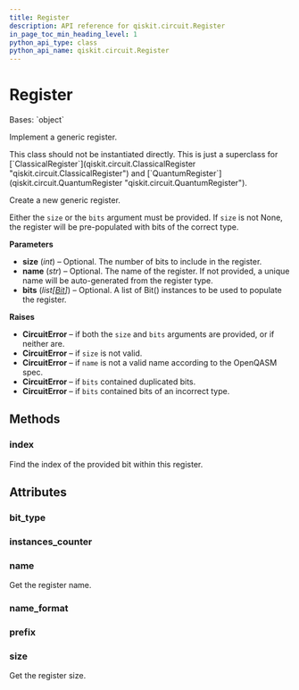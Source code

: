 ```yaml
---
title: Register
description: API reference for qiskit.circuit.Register
in_page_toc_min_heading_level: 1
python_api_type: class
python_api_name: qiskit.circuit.Register
---
```


# Register

<Class id="qiskit.circuit.Register" github="https://github.com/qiskit/qiskit/tree/stable/0.24/qiskit/circuit/register.py" signature="Register(size=None, name=None, bits=None)">
  Bases: `object`

  Implement a generic register.

  <Admonition title="Note" type="note">
    This class should not be instantiated directly. This is just a superclass for [`ClassicalRegister`](qiskit.circuit.ClassicalRegister "qiskit.circuit.ClassicalRegister") and [`QuantumRegister`](qiskit.circuit.QuantumRegister "qiskit.circuit.QuantumRegister").
  </Admonition>

  Create a new generic register.

  Either the `size` or the `bits` argument must be provided. If `size` is not None, the register will be pre-populated with bits of the correct type.

  **Parameters**

  *   **size** (*int*) – Optional. The number of bits to include in the register.
  *   **name** (*str*) – Optional. The name of the register. If not provided, a unique name will be auto-generated from the register type.
  *   **bits** (*list\[*[*Bit*](qiskit.circuit.Bit "qiskit.circuit.Bit")*]*) – Optional. A list of Bit() instances to be used to populate the register.

  **Raises**

  *   **CircuitError** – if both the `size` and `bits` arguments are provided, or if neither are.
  *   **CircuitError** – if `size` is not valid.
  *   **CircuitError** – if `name` is not a valid name according to the OpenQASM spec.
  *   **CircuitError** – if `bits` contained duplicated bits.
  *   **CircuitError** – if `bits` contained bits of an incorrect type.

  ## Methods

  <span id="qiskit-circuit-register-index" />

  ### index

  <Function id="qiskit.circuit.Register.index" name="index" signature="Register.index(bit)">
    Find the index of the provided bit within this register.
  </Function>

  ## Attributes

  ### bit\_type

  <Attribute id="qiskit.circuit.Register.bit_type" name="bit_type" attributeValue="= None" />

  ### instances\_counter

  <Attribute id="qiskit.circuit.Register.instances_counter" name="instances_counter" attributeValue="= count(0)" />

  ### name

  <Attribute id="qiskit.circuit.Register.name" name="name">
    Get the register name.
  </Attribute>

  ### name\_format

  <Attribute id="qiskit.circuit.Register.name_format" name="name_format" attributeValue="= re.compile('[a-z][a-zA-Z0-9_]*')" />

  ### prefix

  <Attribute id="qiskit.circuit.Register.prefix" name="prefix" attributeValue="= 'reg'" />

  ### size

  <Attribute id="qiskit.circuit.Register.size" name="size">
    Get the register size.
  </Attribute>
</Class>

